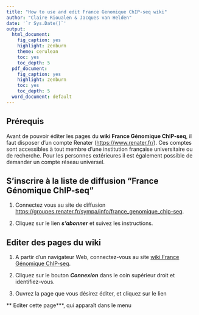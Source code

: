 ```yaml
---
title: "How to use and edit France Genomique ChIP-seq wiki"
author: "Claire Rioualen & Jacques van Helden"
date: '`r Sys.Date()`'
output:
  html_document:
    fig_caption: yes
    highlight: zenburn
    theme: cerulean
    toc: yes
    toc_depth: 5
  pdf_document:
    fig_caption: yes
    highlight: zenburn
    toc: yes
    toc_depth: 5
  word_document: default
---
```




## Prérequis

Avant de pouvoir éditer les pages du **wiki France Génomique ChIP-seq**, il faut disposer d'un compte Renater ([https://www.renater.fr/](https://www.renater.fr/)). Ces comptes sont accessibles à tout membre d'une institution française universitaire ou de recherche. Pour les personnes extérieures il est également possible de demander un compte réseau universel. 


## S'inscrire à la liste de diffusion "France Génomique ChIP-seq"

1. Connectez vous au site de diffusion [https://groupes.renater.fr/sympa/info/france_genomique_chip-seq](https://groupes.renater.fr/sympa/info/france_genomique_chip-seq).

2. Cliquez sur le lien ***s'abonner*** et suivez les instructions.

## Editer des pages du wiki


1. A partir d'un navigateur Web, connectez-vous au site [wiki France Génomique ChIP-seq](https://groupes.renater.fr/wiki/france_genomique_chip-seq/).

2. Cliquez sur le bouton ***Connexion*** dans le coin supérieur droit et identifiez-vous.

3. Ouvrez la page que vous désirez éditer, et cliquez sur le lien 

** Editer cette page***, qui apparaît dans le menu 

